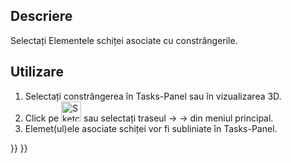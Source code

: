 <languages/>

{{Docnav
|[[Sketcher_SelectConstraints|Select associated constraints]]
|[[Sketcher_SelectRedundantConstraints|Select redundant constraints]]
|[[Sketcher_Workbench|Sketcher]]
|IconL=Sketcher_SelectConstraints.svg‎
|IconR=Sketcher_SelectRedundantConstraints.svg‎
|IconC=Workbench_Sketcher.svg
}}

<div class="mw-translate-fuzzy">
{{GuiCommand/ro|Name=Sketcher SelectElementsAssociatedWithConstraints|Name/ro=Sketcher SelectElementsAssociatedWithConstraints|Workbenches=[[Sketcher Workbench/ro|Sketcher]]|MenuLocation=Sketch → Sketcher tools → Select Elements Associated with constraints|Shortcut=Shift+Ctrl+E|SeeAlso=|Version=0.15}}
</div>

<span id="Description"></span>
==Descriere==

<div class="mw-translate-fuzzy">
Selectați Elementele schiței asociate cu constrângerile.
</div>

<span id="Usage"></span>
<div class="mw-translate-fuzzy">
==Utilizare==
</div>

<div class="mw-translate-fuzzy">
#Selectați constrângerea în Tasks-Panel sau în vizualizarea 3D.
#Click pe [[Image:Sketcher_SelectElementsAssociatedWithConstraints.png|32px]] sau selectați traseul {{KEY| Sketch}}  →  {{KEY| Sketcher tools}}  → {{KEY|[[Image:Sketcher_SelectElementsAssociatedWithConstraints.png|32px]] Select Elements associated with constraints}}  din meniul principal.
#Elemet(ul)ele asociate schiței vor fi subliniate în  Tasks-Panel.
</div>


{{Docnav
|[[Sketcher_SelectConstraints|Select associated constraints]]
|[[Sketcher_SelectRedundantConstraints|Select redundant constraints]]
|[[Sketcher_Workbench|Sketcher]]
|IconL=Sketcher_SelectConstraints.svg‎
|IconR=Sketcher_SelectRedundantConstraints.svg‎
|IconC=Workbench_Sketcher.svg
}}

{{Sketcher_Tools_navi{{#translation:}}}}
{{Userdocnavi{{#translation:}}}}